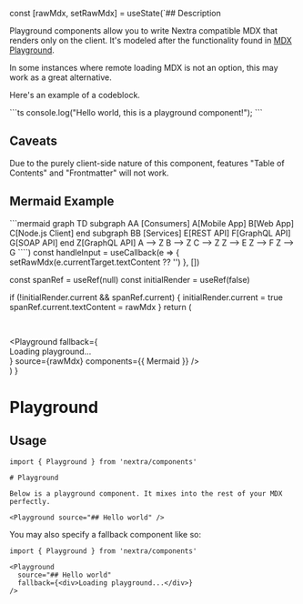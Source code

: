 
  const [rawMdx, setRawMdx] = useState(`## Description

Playground components allow you to write Nextra compatible MDX that renders only on the client. It's modeled after the functionality found in [MDX Playground](https://mdxjs.com/playground).

In some instances where remote loading MDX is not an option, this may work as a great alternative.

Here's an example of a codeblock.

\`\`\`ts
console.log("Hello world, this is a playground component!");
\`\`\`

## Caveats

Due to the purely client-side nature of this component, features "Table of Contents" and "Frontmatter" will not work.

## Mermaid Example

\`\`\`mermaid
graph TD
subgraph AA [Consumers]
A[Mobile App]
B[Web App]
C[Node.js Client]
end
subgraph BB [Services]
E[REST API]
F[GraphQL API]
G[SOAP API]
end
Z[GraphQL API]
A --> Z
B --> Z
C --> Z
Z --> E
Z --> F
Z --> G
\`\`\``)
  const handleInput = useCallback(e => {
    setRawMdx(e.currentTarget.textContent ?? '')
  }, [])

  const spanRef = useRef(null)
  const initialRender = useRef(false)

  if (!initialRender.current && spanRef.current) {
    initialRender.current = true
    spanRef.current.textContent = rawMdx
  }
  return (
    <div className="grid grid-cols-2 gap-2 mt-6">
      <Pre data-filename="MDX" icon={MdxIcon}>
        <Code>
          <span
            ref={spanRef}
            contentEditable
            suppressContentEditableWarning
            className="outline-none"
            onInput={handleInput}
          />
        </Code>
      </Pre>
      <div>
        <Playground
          fallback={
            <div className="flex h-full items-center justify-center text-4xl">
              Loading playground...
            </div>
          }
          source={rawMdx}
          components={{ Mermaid }}
        />
      </div>
    </div>
  )
}

# Playground

<Demo />

## Usage

```mdx filename="Basic Usage"
import { Playground } from 'nextra/components'

# Playground

Below is a playground component. It mixes into the rest of your MDX perfectly.

<Playground source="## Hello world" />
```

You may also specify a fallback component like so:

```mdx filename="Usage with Fallback"
import { Playground } from 'nextra/components'

<Playground
  source="## Hello world"
  fallback={<div>Loading playground...</div>}
/>
```
